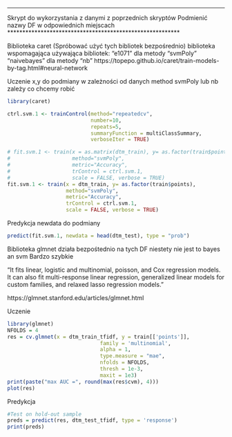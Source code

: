 *********************************************************
Skrypt do wykorzystania z danymi z poprzednich skryptów
Podmienić nazwy DF w odpowiednich miejscach
*********************************************************

Biblioteka caret (Spróbować użyć tych bibliotek bezpośrednio)
biblioteka wspomagająca używająca bibliotek: 
"e1071" dla metody "svmPoly" 
"naivebayes" dla metody "nb"
https://topepo.github.io/caret/train-models-by-tag.html#neural-network

Uczenie
x,y do podmiany w zależności od danych
method svmPoly lub nb zależy co chcemy robić
```r
library(caret)

ctrl.svm.1 <- trainControl(method="repeatedcv",
                           number=10,
                           repeats=5,
                           summaryFunction = multiClassSummary,
                           verboseIter = TRUE)

# fit.svm.1 <- train(x = as.matrix(dtm_train), y= as.factor(train$points), 
#                    method="svmPoly",  
#                    metric="Accuracy", 
#                    trControl = ctrl.svm.1, 
#                    scale = FALSE, verbose = TRUE)
fit.svm.1 <- train(x = dtm_train, y= as.factor(train$points),
                   method="svmPoly",
                   metric="Accuracy",
                   trControl = ctrl.svm.1,
                   scale = FALSE, verbose = TRUE)

```
 
 Predykcja
  newdata do podmiany
```r
predict(fit.svm.1, newdata = head(dtm_test), type = "prob")
```

Biblioteka glmnet działa bezpośtednio na tych DF niestety nie jest to bayes an svm
Bardzo szybkie

"It fits linear, logistic and multinomial, poisson, and Cox regression models. It can also fit multi-response linear regression, generalized linear models for custom families, and relaxed lasso regression models."

https://glmnet.stanford.edu/articles/glmnet.html
 
Uczenie
```r
library(glmnet)
NFOLDS = 4
res = cv.glmnet(x = dtm_train_tfidf, y = train[['points']], 
                              family = 'multinomial', 
                              alpha = 1,
                              type.measure = "mae",
                              nfolds = NFOLDS,
                              thresh = 1e-3,
                              maxit = 1e3)
print(paste("max AUC =", round(max(res$cvm), 4)))
plot(res)
```

 Predykcja
```r
#Test on hold-out sample
preds = predict(res, dtm_test_tfidf, type = 'response')
print(preds)
```
